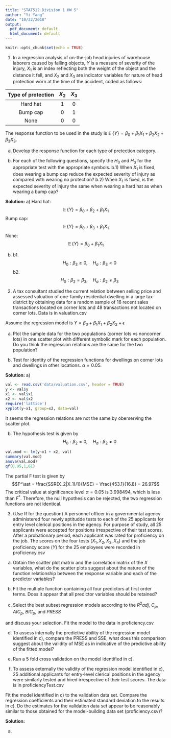 ```yaml
---
title: "STAT512 Division 1 HW 5"
author: "Yi Yang"
date: "10/22/2018"
output:
  pdf_document: default
  html_document: default
---
```


```r
knitr::opts_chunk$set(echo = TRUE)
```

1. In a regression analysis of on-the-job head injuries of warehouse laborers caused by falling objects, $Y$ is a measure of severity of the injury, $X_1$ is an index reflecting both the weight of the object and the distance it fell, and $X_2$ and $X_3$ are indicator variables for nature of head protection worn at the time of the accident, coded as follows:

| Type of protection | $X_2$ | $X_3$ |
|:------------------:|:-----:|:-----:|
| Hard hat           |  $1$  |  $0$  |
| Bump cap           |  $0$  |  $1$  |
| None               |  $0$  |  $0$  |

The response function to be used in the study is $\mathop{\mathbb{E}}\{Y\} = \beta_0 + \beta_1X_1 + \beta_2X_2 + \beta_3X_3$.

a) Develop the response function for each type of pretection category.

b) For each of the following questions, specify the $H_0$ and $H_a$ for the appropriate test with the appropriate symbols. b.1) When $X_1$ is fixed, does wearing a bump cap reduce the expected severity of injury as compared with wearing no protection? b.2) When $X_1$ is fixed, is the expected severity of injury the same when wearing a hard hat as when wearing a bump cap?

**Solution:**
a) Hard hat:
$$\mathop{\mathbb{E}}\{Y\} = \beta_0 + \beta_2 + \beta_1X_1$$
Bump cap:
$$\mathop{\mathbb{E}}\{Y\} = \beta_0 + \beta_3 + \beta_1X_1$$
None:
$$\mathop{\mathbb{E}}\{Y\} = \beta_0 + \beta_1X_1$$

b) b1. 
$$H_0: \beta_3 \geq 0,\quad H_a: \beta_3 < 0$$
b2.
$$H_0: \beta_2 = \beta_3, \quad H_a: \beta_2 \neq \beta_3$$




2. A tax consultant studied the current relation between selling price and assessed valuation of one-family residential dwelling in a large tax district by obtaining data for a random sample of $16$ recent sales transactions located on corner lots and $48$ transactions not located on corner lots. Data is in valuation.csv

Assume the regression model is $Y = \beta_0 + \beta_1X_1 + \beta_2X_2 + \epsilon$

a) Plot the sample data for the two populations (corner lots vs noncorner lots) in one scatter plot with different symbolic mark for each population. Do you think the regression relations are the same for the two population?

b) Test for identity of the regression functions for dwellings on corner lots and dwellings in other locations. $\alpha = 0.05$.

**Solution:**
a)
```r
val <- read.csv('data/valuation.csv', header = TRUE)
y <- val$y
x1 <- val$x1
x2 <- val$x2
require('lattice')
xyplot(y~x1, group=x2, data=val)
```
It seems the regression relations are not the same by oberserving the scatter plot.

b) The hypothesis test is given by 
$$H_0: \beta_2 = 0, \quad H_a: \beta_2 \neq 0$$
```r
val.mod <- lm(y~x1 + x2, val)
summary(val.mod)
anova(val.mod)
qf(0.95,1,61)
```
The partial F test is given by 
$$F^\ast = \frac{SSR(X_2|X_1)/1}{MSE} = \frac{453.1}{16.8} = 26.97$$
The critical value at significance level $\alpha = 0.05$ is $3.998494$, which is less than $F^\ast$. Therefore, the null hypothesis can be rejected, the two regression functions are not identical.



3. (Use R for the question) A personnel officer in a governmental agency administered four newly aptitudde tests to each of the 25 applicants for entry level clerical positions in the agency. For purpose of study, all 25 applicants were accepted for positions irrespective of their test scores. After a probationary period, each applicant was rated for proficiency on the job. The scores on the four tests ($X_1, X_2, X_3, X_4$) and the job proficiency score ($Y$) for the 25 employees were recorded in proficiency.csv

a) Obtain the scatter plot matrix and the correlation matrix of the $X$ variables, what do the scatter plots suggest about the nature of the function relationship between the response variable and each of the predictor variables?

b) Fit the multiple function containing all four predictors at first order terms. Does it appear that all predictor variables should be retained?

c) Select the best subset regression models according to the $R^2_{}adj$, $C_p$, $AIC_p$, $BIC_p$, and $PRESS$

and discuss your selection. Fit the model to the data in proficiency.csv

d) To assess internally the predictive ability of the regression model identified in c), compare the PRESS and SSE, what does this comparison suggest about the validity of MSE as in indicative of the predictive ability of the fitted model?

e) Run a 5 fold cross validation on the model identified in c).

f) To assess externally the validity of the regression model identified in c), 25 additional applicants for entry-level clerical positions in the agency were similarly tested and hired irrespective of their test scores. The data is in proficiencyTest.csv

Fit the model identified in c) to the validation data set. Compare the regression coefficients and their estimated standard deviation to the results in c). Do the estimates for the validation data set appear to be reasonably similar to those obtained for the model-building data set (proficiency.csv)?

**Solution:**

a) 


















